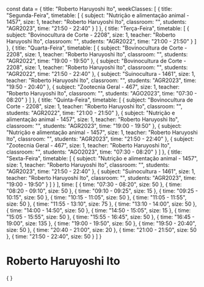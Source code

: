 const data = {
  title: "Roberto Haruyoshi Ito",
  weekClasses: [
    {
      title: "Segunda-Feira",
      timetable: [
        {
          subject: "Nutrição e alimentação animal - 1457",
          size: 1,
          teacher: "Roberto Haruyoshi Ito",
          classroom: "",
          students: "AGR2023",
          time: "21:50 - 22:40"
        }
      ]
    },
    {
      title: "Terça-Feira",
      timetable: [
        {
          subject: "Bovinocultura de Corte - 2208",
          size: 1,
          teacher: "Roberto Haruyoshi Ito",
          classroom: "",
          students: "AGR2022",
          time: "21:00 - 21:50"
        }
      ]
    },
    {
      title: "Quarta-Feira",
      timetable: [
        {
          subject: "Bovinocultura de Corte - 2208",
          size: 1,
          teacher: "Roberto Haruyoshi Ito",
          classroom: "",
          students: "AGR2022",
          time: "19:00 - 19:50"
        },
        {
          subject: "Bovinocultura de Corte - 2208",
          size: 1,
          teacher: "Roberto Haruyoshi Ito",
          classroom: "",
          students: "AGR2022",
          time: "21:50 - 22:40"
        },
        {
          subject: "Suinocultura - 1461",
          size: 1,
          teacher: "Roberto Haruyoshi Ito",
          classroom: "",
          students: "AGR2023",
          time: "19:50 - 20:40"
        },
        {
          subject: "Zootecnia Geral - 467",
          size: 1,
          teacher: "Roberto Haruyoshi Ito",
          classroom: "",
          students: "AGO2023",
          time: "07:30 - 08:20"
        }
      ]
    },
    {
      title: "Quinta-Feira",
      timetable: [
        {
          subject: "Bovinocultura de Corte - 2208",
          size: 1,
          teacher: "Roberto Haruyoshi Ito",
          classroom: "",
          students: "AGR2022",
          time: "21:00 - 21:50"
        },
        {
          subject: "Nutrição e alimentação animal - 1457",
          size: 1,
          teacher: "Roberto Haruyoshi Ito",
          classroom: "",
          students: "AGR2023",
          time: "19:00 - 19:50"
        },
        {
          subject: "Nutrição e alimentação animal - 1457",
          size: 1,
          teacher: "Roberto Haruyoshi Ito",
          classroom: "",
          students: "AGR2023",
          time: "21:50 - 22:40"
        },
        {
          subject: "Zootecnia Geral - 467",
          size: 1,
          teacher: "Roberto Haruyoshi Ito",
          classroom: "",
          students: "AGO2023",
          time: "07:30 - 08:20"
        }
      ]
    },
    {
      title: "Sexta-Feira",
      timetable: [
        {
          subject: "Nutrição e alimentação animal - 1457",
          size: 1,
          teacher: "Roberto Haruyoshi Ito",
          classroom: "",
          students: "AGR2023",
          time: "21:50 - 22:40"
        },
        {
          subject: "Suinocultura - 1461",
          size: 1,
          teacher: "Roberto Haruyoshi Ito",
          classroom: "",
          students: "AGR2023",
          time: "19:00 - 19:50"
        }
      ]
    }
  ],
  time: [
    {
      time: "07:30 - 08:20",
      size: 50
    },
    {
      time: "08:20 - 09:10",
      size: 50
    },
    {
      time: "09:10 - 09:25",
      size: 15
    },
    {
      time: "09:25 - 10:15",
      size: 50
    },
    {
      time: "10:15 - 11:05",
      size: 50
    },
    {
      time: "11:05 - 11:55",
      size: 50
    },
    {
      time: "11:55 - 13:10",
      size: 75
    },
    {
      time: "13:10 - 14:00",
      size: 50
    },
    {
      time: "14:00 - 14:50",
      size: 50
    },
    {
      time: "14:50 - 15:05",
      size: 15
    },
    {
      time: "15:05 - 15:55",
      size: 50
    },
    {
      time: "15:55 - 16:45",
      size: 50
    },
    {
      time: "16:45 - 19:00",
      size: 135
    },
    {
      time: "19:00 - 19:50",
      size: 50
    },
    {
      time: "19:50 - 20:40",
      size: 50
    },
    {
      time: "20:40 - 21:00",
      size: 20
    },
    {
      time: "21:00 - 21:50",
      size: 50
    },
    {
      time: "21:50 - 22:40",
      size: 50
    }
  ]
}

# Roberto Haruyoshi Ito

<div>
    {
        <Grid
            title={data.title} 
            weekClasses={data.weekClasses} 
            time={data.time}
        />
    }
</div>